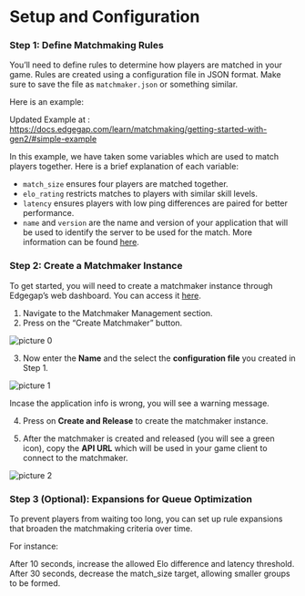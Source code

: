 # Setup and Configuration

### Step 1: Define Matchmaking Rules

You’ll need to define rules to determine how players are matched in your game. Rules are created using a configuration file in JSON format. Make sure to save the file as `matchmaker.json` or something similar.

Here is an example:

Updated Example at : https://docs.edgegap.com/learn/matchmaking/getting-started-with-gen2/#simple-example


In this example, we have taken some variables which are used to match players together. Here is a brief explanation of each variable:

- `match_size` ensures four players are matched together.
- `elo_rating` restricts matches to players with similar skill levels.
- `latency` ensures players with low ping differences are paired for better performance.
- `name` and `version` are the name and version of your application that will be used to identify the server to be used for the match. More information can be found [here](https://docs.edgegap.com/docs/gen2-matchmaker/#matchmaking-profiles).


### Step 2: Create a Matchmaker Instance

To get started, you will need to create a matchmaker instance through Edgegap’s web dashboard. You can access it [here](https://app.edgegap.com/matchmaker-management-v2/matchmakers/list).

1. Navigate to the Matchmaker Management section.
2. Press on the “Create Matchmaker” button.

![picture 0](../../images/cd0278e84302aba049f50c41682a86bfa5070b278354aee0c82a86181a609288.png)  

3. Now enter the **Name** and the select the **configuration file** you created in Step 1.


![picture 1](../../images/8fae15355df0a0fd7bcb4a904750a24b194b50c772f93ad7774654e06b106b97.png)  

Incase the application info is wrong, you will see a warning message. 

4. Press on **Create and Release** to create the matchmaker instance.

5. After the matchmaker is created and released (you will see a green icon), copy the **API URL** which will be used in your game client to connect to the matchmaker.

![picture 2](../../images/0827d9f6c454fca881077747250a277418e040850685360de6d1917f5ebdbbcb.png)  


### Step 3 (Optional): Expansions for Queue Optimization

To prevent players from waiting too long, you can set up rule expansions that broaden the matchmaking criteria over time.

For instance:

After 10 seconds, increase the allowed Elo difference and latency threshold.
After 30 seconds, decrease the match_size target, allowing smaller groups to be formed.
